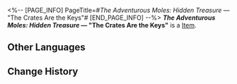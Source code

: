 <%-- [PAGE_INFO]
PageTitle=#''The Adventurous Moles: Hidden Treasure'' &mdash; "The Crates Are the Keys"#
[END_PAGE_INFO] --%>
{{Item Infobox
|title       = ''The Adventurous Moles: Hidden Treasure'' &mdash; "The Crates Are the Keys"
|id          = 140172
|image       = Item ''The Adventurous Moles- Hidden Treasure'' &mdash; The Crates Are the Keys.png
|type        = 
|invCategory = Missions
|rarity      = 3
|effect      = 
|description = A few pages from a children's adventure book very popular in Belobog.
}}
{{Description|1=''"The Moles, the Moles, are brilliant and strong! The Moles, the Moles, take the reins!"''}}
'''''The Adventurous Moles: Hidden Treasure'' &mdash; "The Crates Are the Keys"''' is a [[Item]].

==Other Languages==
{{Other Languages
|en   = ''The Adventurous Moles: Hidden Treasure'' &mdash; "The Crates Are the Keys"
|zhs  = 《冒险鼹鼠队：隐形的宝藏》「货箱便是钥匙」
|zht  = 《冒險鼴鼠隊：隱形的寶藏》「貨箱便是鑰匙」
|ja   = 『モグラ冒険隊・見えない宝物』「箱がカギだ」
|ko   = ≪두더지 모험단: 숨겨진 보물≫ 「화물 상자가 관건」
|es   = Las cajas son las llaves - «Los topos aventureros: el tesoro invisible»
|fr   = ''Les Taupes aventurières : Le trésor caché'' &mdash; « Les caisses sont les clés »
|ru   = Кроты-приключенцы: Спрятанное сокровище. Ящики - это ключи
|th   = "การผจญภัยของแก๊งตัวตุ่น: สมบัติเร้นลับ" - กล่องสินค้าคือกุญแจ
|vi   = "Đội Chuột Chũi Phiêu Lưu: Kho Báu Ẩn Giấu" - "Thùng Hàng Chính Là Chìa Khóa"
|de   = „Die abenteuerlustigen Maulwürfe: Verborgener Schatz“ &ndash; Die Kisten sind der Schlüssel
|id   = "Petualang The Moles: Harta Karun Tersembunyi" &mdash; Peti Adalah Kunci
|pt   = "As Toupeiras Aventureiras: Tesouro Escondido" &ndash; "As Caixas São as Chaves"
}}

==Change History==
{{Change History|2.0}}